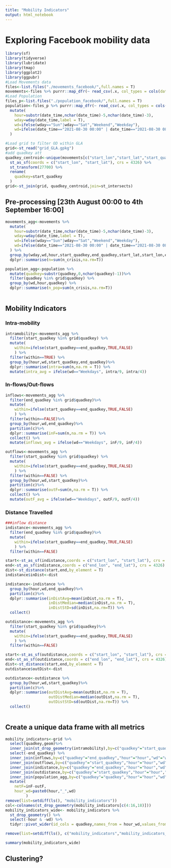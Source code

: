 ```yaml
---
title: "Mobility Indicators"
output: html_notebook
---
```


# Exploring Facebook mobility data

```r
library(sf)
library(tidyverse)
library(lubridate)
library(tmap)
library(ggplot2)
library(ggpubr)
#Load Movements data
files<-list.files("./movements_facebook/",full.names = T)
movements<-files %>% purrr::map_dfr(~ read_csv(.x, col_types = cols(date_time = col_character())))
#Load Population
files_p<-list.files("./population_facebook/",full.names = T)
population<-files_p %>% purrr::map_dfr(~ read_csv(.x, col_types = cols(date_time = col_character()))) %>%
  mutate(
    hour=substr(date_time,nchar(date_time)-5,nchar(date_time)-3),
    wday=wday(date_time,label = T),
    wd=ifelse(wday=="Sun"|wday=="Sat","Weekend","Weekday"),
    wd=ifelse(date_time=="2021-08-30 00:00" | date_time=="2021-08-30 08:00" | date_time=="2021-08-30 16:00", "Weekend", wd)
  )

#Load grid to filter OD within GLA
grid<-st_read("grid_GLA.gpkg") 
#add quadkey att
quadkey_centroid<-unique(movements[c("start_lon","start_lat","start_quadkey")]) %>%
  st_as_sf(coords = c("start_lon", "start_lat"), crs = 4326) %>%
  st_transform(27700) %>%
  rename(
    quadkey=start_quadkey
  )
grid<-st_join(grid, quadkey_centroid,join=st_intersects)
```

## Pre-processing [23th August 00:00 to 4th September 16:00]

```r
movements_agg<-movements %>%
  mutate(
    hour=substr(date_time,nchar(date_time)-5,nchar(date_time)-3),
    wday=wday(date_time,label = T),
    wd=ifelse(wday=="Sun"|wday=="Sat","Weekend","Weekday"),
    wd=ifelse(date_time=="2021-08-30 00:00" | date_time=="2021-08-30 08:00" | date_time=="2021-08-30 16:00", "Weekend", wd)
  ) %>%
  group_by(wday,wd,hour,start_quadkey,end_quadkey,start_lat,start_lon,end_lat,end_lon,geometry) %>%
  dplyr::summarise(n=sum(n_crisis,na.rm=T)) 

population_agg<-population %>%
  mutate(quadkey=substr(quadkey,0,nchar(quadkey)-1))%>%
  filter(quadkey %in% grid$quadkey) %>%
  group_by(wd,hour,quadkey) %>%
  dplyr::summarise(n_pop=sum(n_crisis,na.rm=T))
  
```

## Mobility Indicators

### Intra-mobility

```r
intramobility<-movements_agg %>%
  filter(start_quadkey %in% grid$quadkey) %>% 
  mutate(
    within=ifelse(start_quadkey==end_quadkey,TRUE,FALSE)
    ) %>%
  filter(within==TRUE) %>%
  group_by(hour,wd,start_quadkey,end_quadkey)%>%
  dplyr::summarise(intra=sum(n,na.rm = T)) %>%
  mutate(intra_avg = ifelse(wd=="Weekdays", intra/9, intra/4))
```

### In-flows/Out-flows

```r
inflows<-movements_agg %>%
  filter(end_quadkey %in% grid$quadkey)%>%
  mutate(
    within=ifelse(start_quadkey==end_quadkey,TRUE,FALSE)
    ) %>%
  filter(within==FALSE)%>%
  group_by(hour,wd,end_quadkey)%>%
  partition(c)%>%
  dplyr::summarise(inF=sum(n,na.rm = T)) %>%
  collect() %>%
  mutate(inflows_avg = ifelse(wd=="Weekdays", inF/9, inF/4))

outflows<-movements_agg %>%
  filter(start_quadkey %in% grid$quadkey) %>%
  mutate(
    within=ifelse(start_quadkey==end_quadkey,TRUE,FALSE)
    ) %>%
  filter(within==FALSE) %>%
  group_by(hour,wd,start_quadkey)%>%
  partition(c)%>%
  dplyr::summarise(outF=sum(n,na.rm = T)) %>%
  collect() %>%
  mutate(outF_avg = ifelse(wd=="Weekdays", outF/9, outF/4))

```

### Distance Travelled

```r
###inflow distance
indistance<-movements_agg %>%
  filter(end_quadkey %in% grid$quadkey)%>%
  mutate(
    within=ifelse(start_quadkey==end_quadkey,TRUE,FALSE)
    ) %>%
  filter(within==FALSE) 

start<-st_as_sf(indistance,coords = c("start_lon", "start_lat"), crs = 4326)
end<-st_as_sf(indistance,coords = c("end_lon", "end_lat"), crs = 4326)
dist<-st_distance(start,end,by_element = T)
indistance$inDist<-dist

indistance<-indistance %>%
  group_by(hour,wd,end_quadkey)%>%
  partition(c)%>%
  dplyr::summarise(inDistAvg=mean(inDist,na.rm = T),
                   inDistMedian=median(inDist,na.rm = T),
                   inDistStD=sd(inDist,na.rm=T)) %>%
  collect() 

outdistance<-movements_agg %>%
  filter(start_quadkey %in% grid$quadkey)%>%
  mutate(
    within=ifelse(start_quadkey==end_quadkey,TRUE,FALSE)
    ) %>%
  filter(within==FALSE) 

start<-st_as_sf(outdistance,coords = c("start_lon", "start_lat"), crs = 4326)
end<-st_as_sf(outdistance,coords = c("end_lon", "end_lat"), crs = 4326)
dist<-st_distance(start,end,by_element = T)
outdistance$outDist<-dist

outdistance<-outdistance %>%
  group_by(hour,wd,start_quadkey)%>%
  partition(c)%>%
  dplyr::summarise(outDistAvg=mean(outDist,na.rm = T),
                   outDistMedian=median(outDist,na.rm = T),
                   outDistStD=sd(outDist,na.rm=T)) %>%
  collect() 
  
```

## Create a unique data frame with all metrics

```r
mobility_indicators<-grid %>%
  select(quadkey,geom)%>%
  inner_join(st_drop_geometry(intramobility),by=c("quadkey"="start_quadkey")) %>%
  select(-end_quadkey) %>%
  inner_join(inflows,by=c("quadkey"="end_quadkey","hour"="hour","wd"="wd")) %>%
  inner_join(outflows,by=c("quadkey"="start_quadkey","hour"="hour","wd"="wd")) %>%
  inner_join(indistance,by=c("quadkey"="end_quadkey","hour"="hour","wd"="wd")) %>%
  inner_join(outdistance,by=c("quadkey"="start_quadkey","hour"="hour","wd"="wd")) %>%
  inner_join(population_agg,by=c("quadkey"="quadkey","hour"="hour","wd"="wd"))%>%
  mutate(
    netF=inF-outF,
    hour_wd=paste0(hour,"_",wd)
         )
remove(list=setdiff(ls(), "mobility_indicators"))
col<-colnames(st_drop_geometry(mobility_indicators[c(4:16,18)]))
mobility_indicators_wide<- mobility_indicators %>%
  st_drop_geometry() %>%
  select(-hour & -wd) %>%
  tidyr::pivot_wider(id_cols = quadkey,names_from = hour_wd,values_from = col)

remove(list=setdiff(ls(), c("mobility_indicators","mobility_indicators_wide"))) 

summary(mobility_indicators_wide)
```

## Clustering?
